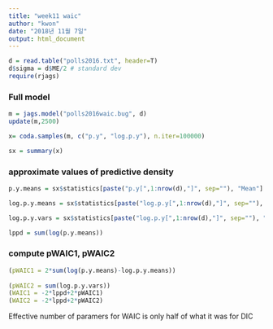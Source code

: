 ```yaml
---
title: "week11 waic"
author: "kwon"
date: "2018년 11월 7일"
output: html_document
---
```


```r
d = read.table("polls2016.txt", header=T)
d$sigma = d$ME/2 # standard dev
require(rjags)
```

### Full model
```r
m = jags.model("polls2016waic.bug", d)
update(m,2500)

x= coda.samples(m, c("p.y", "log.p.y"), n.iter=100000)

sx = summary(x)
```

### approximate values of predictive density
```r
p.y.means = sx$statistics[paste("p.y[",1:nrow(d),"]", sep=""), "Mean"]

log.p.y.means = sx$statistics[paste("log.p.y[",1:nrow(d),"]", sep=""), "Mean"]

log.p.y.vars = sx$statistics[paste("log.p.y[",1:nrow(d),"]", sep=""), "SD"]^2

lppd = sum(log(p.y.means))
```

### compute pWAIC1, pWAIC2
```r
(pWAIC1 = 2*sum(log(p.y.means)-log.p.y.means))
  
(pWAIC2 = sum(log.p.y.vars))
(WAIC1 = -2*lppd+2*pWAIC1)
(WAIC2 = -2*lppd+2*pWAIC2)
```

Effective number of paramers for WAIC is only half of what it was for DIC






